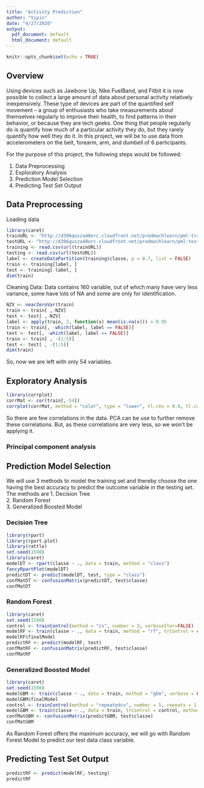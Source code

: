 ```yaml
---
title: "Activity Prediction"
author: "Vipin"
date: "4/27/2020"
output:
  pdf_document: default
  html_document: default
---
```


```r
knitr::opts_chunk$set(echo = TRUE)
```

## Overview
Using devices such as Jawbone Up, Nike FuelBand, and Fitbit it is now possible to collect a large amount of data about personal activity relatively inexpensively. These type of devices are part of the quantified self movement – a group of enthusiasts who take measurements about themselves regularly to improve their health, to find patterns in their behavior, or because they are tech geeks. One thing that people regularly do is quantify how much of a particular activity they do, but they rarely quantify how well they do it. In this project, we will be to use data from accelerometers on the belt, forearm, arm, and dumbell of 6 participants.

For the purpose of this project, the following steps would be followed:

1. Data Preprocessing
2. Exploratory Analysis
3. Prediction Model Selection
4. Predicting Test Set Output

## Data Preprocessing 
Loading data
```r
library(caret)
trainURL <- "http://d396qusza40orc.cloudfront.net/predmachlearn/pml-training.csv"
testURL <- "http://d396qusza40orc.cloudfront.net/predmachlearn/pml-testing.csv"
training <- read.csv(url(trainURL))
testing <- read.csv(url(testURL))
label <- createDataPartition(training$classe, p = 0.7, list = FALSE)
train <- training[label, ]
test <- training[-label, ]
dim(train)
```

Cleaning Data: Data contains 160 variable, out of which many have very less variance, some have lots of NA and some are only for identification.
```r
NZV <- nearZeroVar(train)
train <- train[ ,-NZV]
test <- test[ ,-NZV]
label <- apply(train, 2, function(x) mean(is.na(x))) > 0.95
train <- train[, -which(label, label == FALSE)]
test <- test[, -which(label, label == FALSE)]
train <- train[ , -(1:5)]
test <- test[ , -(1:5)]
dim(train)
```
So, now we are left with only 54 variables.

## Exploratory Analysis
```r
library(corrplot)
corrMat <- cor(train[,-54])
corrplot(corrMat, method = "color", type = "lower", tl.cex = 0.8, tl.col = rgb(0,0,0))
```

So there are few correlations in the data. PCA can be use to further remove these correlations. But, as these correlations are very less, so we won't be applying it.

### Principal component analysis


## Prediction Model Selection
We will use 3 methods to model the training set and thereby choose the one having the best accuracy to predict the outcome variable in the testing set.   
The methods are 
1. Decision Tree  
2. Random Forest  
3. Generalized Boosted Model  

### Decision Tree 
```r
library(rpart)
library(rpart.plot)
library(rattle)
set.seed(1590)
library(caret)
modelDT <- rpart(classe ~ ., data = train, method = "class")
fancyRpartPlot(modelDT)
predictDT <- predict(modelDT, test, type = "class")
confMatDT <- confusionMatrix(predictDT, test$classe)
confMatDT
```

### Random Forest

```r
library(caret)
set.seed(1590)
control <- trainControl(method = "cv", number = 3, verboseIter=FALSE)
modelRF <- train(classe ~ ., data = train, method = "rf", trControl = control)
modelRF$finalModel
predictRF <- predict(modelRF, test)
confMatRF <- confusionMatrix(predictRF, test$classe)
confMatRF
```

### Generalized Boosted Model

```r
library(caret)
set.seed(1590)
modelGBM <- train(classe ~ ., data = train, method = "gbm", verbose = FALSE)
modelGBM$finalModel
control <- trainControl(method = "repeatedcv", number = 5, repeats = 1, verboseIter = FALSE)
modelGBM <- train(classe ~ ., data = train, trControl = control, method = "gbm", verbose = FALSE)
confMatGBM <- confusionMatrix(predictGBM, test$classe)
confMatGBM
```

As Random Forest offers the maximum accuracy, we will go with Random Forest Model to predict our test data class variable.

## Predicting Test Set Output

```r
predictRF <- predict(modelRF, testing)
predictRF
```


